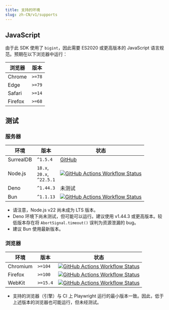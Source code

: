```yaml
---
title: 支持的环境
slug: zh-CN/v1/supports
---
```



## JavaScript

由于此 SDK 使用了 `bigint`，因此需要 ES2020 或更高版本的 JavaScript 语言规范。预期在以下浏览器中运行：

| 浏览器 | 版本 |
|---|---|
| Chrome  | `>=78` |
| Edge    | `>=79` |
| Safari  | `>=14` |
| Firefox | `>=68` |

## 测试

### 服务器

| 环境 | 版本 | 状态 |
|---|---|---|
| SurrealDB | `^1.5.4` | [GitHub](https://github.com/surrealdb/surrealdb) |
| Node.js   | `18.x`,<br/>`20.x`,<br/>`^22.5.1` | [![GitHub Actions Workflow Status](https://img.shields.io/github/actions/workflow/status/tai-kun/surrealdb.js/nodejs.yml?branch=v1&logo=Node.js&label=Node.js)](https://github.com/tai-kun/surrealdb.js/actions/workflows/nodejs.yml) |
| Deno      | `^1.44.3` | 未测试 |
| Bun       | `^1.1.13` | [![GitHub Actions Workflow Status](https://img.shields.io/github/actions/workflow/status/tai-kun/surrealdb.js/bun.yml?branch=v1&logo=Bun&label=Bun)](https://github.com/tai-kun/surrealdb.js/actions/workflows/bun.yml) |

- 请注意，Node.js v22 尚未成为 LTS 版本。
- Deno 环境下尚未测试，但可能可以运行。建议使用 v1.44.3 或更高版本。较低版本存在将 `AbortSignal.timeout()` 误判为资源泄漏的 bug。
- 建议 Bun 使用最新版本。

### 浏览器

| 环境 | 版本 | 状态 |
|---|---|---|
| Chromium  | `>=104` | [![GitHub Actions Workflow Status](https://img.shields.io/github/actions/workflow/status/tai-kun/surrealdb.js/chromium.yml?branch=v1&logo=googlechrome&label=Chromium)](https://github.com/tai-kun/surrealdb.js/actions/workflows/chromium.yml) |
| Firefox | `>=100` | [![GitHub Actions Workflow Status](https://img.shields.io/github/actions/workflow/status/tai-kun/surrealdb.js/firefox.yml?branch=v1&logo=Firefox&label=Firefox)](https://github.com/tai-kun/surrealdb.js/actions/workflows/firefox.yml) |
| WebKit  | `>=15.4` | [![GitHub Actions Workflow Status](https://img.shields.io/github/actions/workflow/status/tai-kun/surrealdb.js/webkit.yml?branch=v1&style=flat&logo=safari&label=WebKit)](https://github.com/tai-kun/surrealdb.js/actions/workflows/webkit.yml) |

- 支持的浏览器（引擎）与 CI 上 Playwright 运行的最小版本一致。因此，低于上述版本的浏览器也可能运行，但未经测试。
